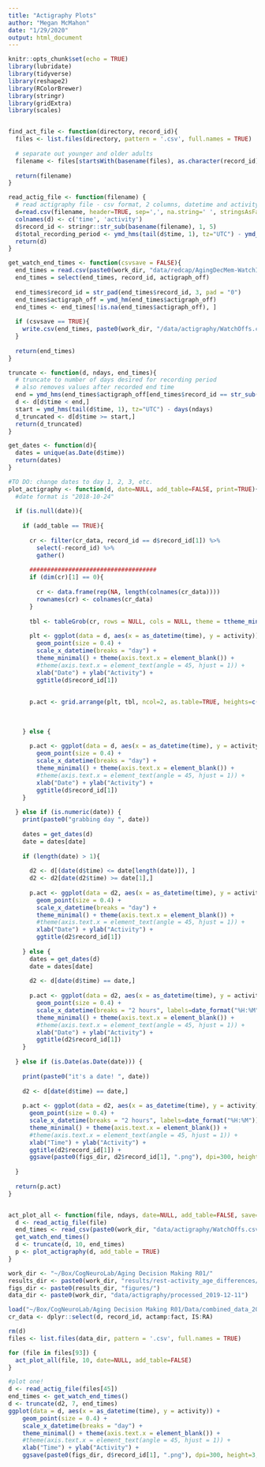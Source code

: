 ```yaml
---
title: "Actigraphy Plots"
author: "Megan McMahon"
date: "1/29/2020"
output: html_document
---
```


```r
knitr::opts_chunk$set(echo = TRUE)
library(lubridate)
library(tidyverse)
library(reshape2)
library(RColorBrewer)
library(stringr)
library(gridExtra)
library(scales)


find_act_file <- function(directory, record_id){
  files <- list.files(directory, pattern = '.csv', full.names = TRUE)
  
  # separate out younger and older adults
  filename <- files[startsWith(basename(files), as.character(record_id))]
  
  return(filename)
}

read_actig_file <- function(filename) {
  # read actigraphy file - csv format, 2 columns, datetime and activity
  d=read.csv(filename, header=TRUE, sep=',', na.string=' ', stringsAsFactors = FALSE)
  colnames(d) <- c('time', 'activity')
  d$record_id <- stringr::str_sub(basename(filename), 1, 5)
  d$total_recording_period <- ymd_hms(tail(d$time, 1), tz="UTC") - ymd_hms(head(d$time, 1), tz="UTC")
  return(d)
}

get_watch_end_times <- function(csvsave = FALSE){
  end_times = read.csv(paste0(work_dir, "data/redcap/AgingDecMem-WatchInformation_DATA_2019-12-08_0806.csv"), stringsAsFactors = FALSE)
  end_times = select(end_times, record_id, actigraph_off)
  
  end_times$record_id = str_pad(end_times$record_id, 3, pad = "0")
  end_times$actigraph_off = ymd_hm(end_times$actigraph_off)
  end_times <- end_times[!is.na(end_times$actigraph_off), ]
  
  if (csvsave == TRUE){
    write.csv(end_times, paste0(work_dir, "/data/actigraphy/WatchOffs.csv"))
  }
  
  return(end_times)
}

truncate <- function(d, ndays, end_times){
  # truncate to number of days desired for recording period
  # also removes values after recorded end time
  end = ymd_hms(end_times$actigraph_off[end_times$record_id == str_sub(d$record_id[1], -3, -1)], tz = "UTC")
  d <- d[d$time < end,]
  start = ymd_hms(tail(d$time, 1), tz="UTC") - days(ndays)
  d_truncated <- d[d$time >= start,]
  return(d_truncated)
}

get_dates <- function(d){
  dates = unique(as.Date(d$time))
  return(dates)
}

#TO DO: change dates to day 1, 2, 3, etc.
plot_actigraphy <- function(d, date=NULL, add_table=FALSE, print=TRUE){
  #date format is "2018-10-24"
  
  if (is.null(date)){
    
    if (add_table == TRUE){
      
      cr <- filter(cr_data, record_id == d$record_id[1]) %>% 
        select(-record_id) %>%
        gather()
      
      ####################################
      if (dim(cr)[1] == 0){
        
        cr <- data.frame(rep(NA, length(colnames(cr_data))))
        rownames(cr) <- colnames(cr_data)
      }
      
      tbl <- tableGrob(cr, rows = NULL, cols = NULL, theme = ttheme_minimal())
      
      plt <- ggplot(data = d, aes(x = as_datetime(time), y = activity)) + 
        geom_point(size = 0.4) + 
        scale_x_datetime(breaks = "day") +
        theme_minimal() + theme(axis.text.x = element_blank()) +
        #theme(axis.text.x = element_text(angle = 45, hjust = 1)) +
        xlab("Date") + ylab("Activity") +
        ggtitle(d$record_id[1])
      
      
      p.act <- grid.arrange(plt, tbl, ncol=2, as.table=TRUE, heights=c(3,1))
      
      
      
    } else {
      
      p.act <- ggplot(data = d, aes(x = as_datetime(time), y = activity)) + 
        geom_point(size = 0.4) + 
        scale_x_datetime(breaks = "day") +
        theme_minimal() + theme(axis.text.x = element_blank()) +
        #theme(axis.text.x = element_text(angle = 45, hjust = 1)) +
        xlab("Date") + ylab("Activity") +
        ggtitle(d$record_id[1])
    }
    
  } else if (is.numeric(date)) {
    print(paste0("grabbing day ", date))
    
    dates = get_dates(d)
    date = dates[date]
    
    if (length(date) > 1){
      
      d2 <- d[(date(d$time) <= date[length(date)]), ]
      d2 <- d2[date(d2$time) >= date[1],]
      
      p.act <- ggplot(data = d2, aes(x = as_datetime(time), y = activity)) + 
        geom_point(size = 0.4) + 
        scale_x_datetime(breaks = "day") +
        theme_minimal() + theme(axis.text.x = element_blank()) +
        #theme(axis.text.x = element_text(angle = 45, hjust = 1)) +
        xlab("Date") + ylab("Activity") +
        ggtitle(d2$record_id[1])
      
    } else {
      dates = get_dates(d)
      date = dates[date]
      
      d2 <- d[date(d$time) == date,]
      
      p.act <- ggplot(data = d2, aes(x = as_datetime(time), y = activity)) + 
        geom_point(size = 0.4) + 
        scale_x_datetime(breaks = "2 hours", labels=date_format("%H:%M")) +
        theme_minimal() + theme(axis.text.x = element_blank()) +
        #theme(axis.text.x = element_text(angle = 45, hjust = 1)) +
        xlab("Date") + ylab("Activity") +
        ggtitle(d2$record_id[1])
    }
    
  } else if (is.Date(as.Date(date))) {
    
    print(paste0("it's a date! ", date))
    
    d2 <- d[date(d$time) == date,]
    
    p.act <- ggplot(data = d2, aes(x = as_datetime(time), y = activity)) + 
      geom_point(size = 0.4) + 
      scale_x_datetime(breaks = "2 hours", labels=date_format("%H:%M")) +
      theme_minimal() + theme(axis.text.x = element_blank()) +
      #theme(axis.text.x = element_text(angle = 45, hjust = 1)) +
      xlab("Time") + ylab("Activity") +
      ggtitle(d2$record_id[1]) + 
      ggsave(paste0(figs_dir, d2$record_id[1], ".png"), dpi=300, height=3, width=4, units="in")
    
  } 
  
  return(p.act)
}


act_plot_all <- function(file, ndays, date=NULL, add_table=FALSE, save=FALSE){
  d <- read_actig_file(file)
  end_times <- read_csv(paste0(work_dir, "data/actigraphy/WatchOffs.csv"))
  get_watch_end_times()
  d <- truncate(d, 10, end_times)
  p <- plot_actigraphy(d, add_table = TRUE)
}

```


```r

work_dir <- "~/Box/CogNeuroLab/Aging Decision Making R01/"
results_dir <- paste0(work_dir, "results/rest-activity_age_differences/")
figs_dir <- paste0(results_dir, "figures/")
data_dir <- paste0(work_dir, "data/actigraphy/processed_2019-12-11")

load("~/Box/CogNeuroLab/Aging Decision Making R01/Data/combined_data_2020-01-27.RData")
cr_data <- dplyr::select(d, record_id, actamp:fact, IS:RA)

rm(d)
files <- list.files(data_dir, pattern = '.csv', full.names = TRUE)

for (file in files[93]) {
  act_plot_all(file, 10, date=NULL, add_table=FALSE)
}

#plot one!
d <- read_actig_file(files[45])
end_times <- get_watch_end_times()
d <- truncate(d2, 7, end_times)
ggplot(data = d, aes(x = as_datetime(time), y = activity)) + 
    geom_point(size = 0.4) + 
    scale_x_datetime(breaks = "day") +
    theme_minimal() + theme(axis.text.x = element_blank()) +
    #theme(axis.text.x = element_text(angle = 45, hjust = 1)) +
    xlab("Time") + ylab("Activity") +
    ggsave(paste0(figs_dir, d$record_id[1], ".png"), dpi=300, height=3, width=4, units="in")


```
